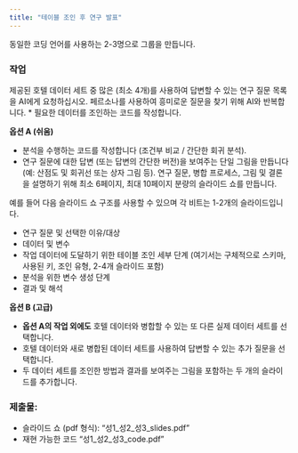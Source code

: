 ```yaml
---
title: "테이블 조인 후 연구 발표"
---
```


동일한 코딩 언어를 사용하는 2-3명으로 그룹을 만듭니다.

### 작업

제공된 호텔 데이터 세트 중 많은 (최소 4개)를 사용하여 답변할 수 있는 연구 질문 목록을 AI에게 요청하십시오. 페르소나를 사용하여 흥미로운 질문을 찾기 위해 AI와 반복합니다.
* 필요한 데이터를 조인하는 코드를 작성합니다.

**옵션 A (쉬움)**

* 분석을 수행하는 코드를 작성합니다 (조건부 비교 / 간단한 회귀 분석).
* 연구 질문에 대한 답변 (또는 답변의 간단한 버전)을 보여주는 단일 그림을 만듭니다 (예: 산점도 및 회귀선 또는 상자 그림 등).
연구 질문, 병합 프로세스, 그림 및 결론을 설명하기 위해 최소 6페이지, 최대 10페이지 분량의 슬라이드 쇼를 만듭니다.

예를 들어 다음 슬라이드 쇼 구조를 사용할 수 있으며 각 비트는 1-2개의 슬라이드입니다.

* 연구 질문 및 선택한 이유/대상
* 데이터 및 변수
* 작업 데이터에 도달하기 위한 테이블 조인 세부 단계 (여기서는 구체적으로 스키마, 사용된 키, 조인 유형, 2-4개 슬라이드 포함)
* 분석을 위한 변수 생성 단계
* 결과 및 해석
  
**옵션 B (고급)**

* **옵션 A의 작업 외에도** 호텔 데이터와 병합할 수 있는 또 다른 실제 데이터 세트를 선택합니다.
* 호텔 데이터와 새로 병합된 데이터 세트를 사용하여 답변할 수 있는 추가 질문을 선택합니다.
* 두 데이터 세트를 조인한 방법과 결과를 보여주는 그림을 포함하는 두 개의 슬라이드를 추가합니다.

### 제출물:

* 슬라이드 쇼 (pdf 형식): "성1_성2_성3_slides.pdf"
* 재현 가능한 코드 "성1_성2_성3_code.pdf"